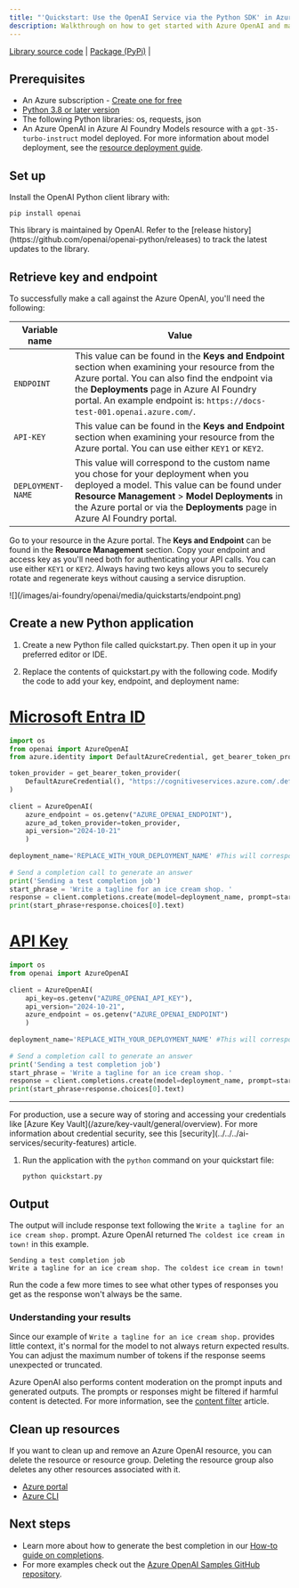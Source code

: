 ```yaml
---
title: "'Quickstart: Use the OpenAI Service via the Python SDK' in Azure AI Foundry Models"
description: Walkthrough on how to get started with Azure OpenAI and make your first completions call with the Python SDK. 
---
```


<a href="https://github.com/openai/openai-python" target="_blank">Library source code</a> | <a href="https://pypi.org/project/openai/" target="_blank">Package (PyPi)</a> |

## Prerequisites

- An Azure subscription - <a href="https://azure.microsoft.com/free/cognitive-services" target="_blank">Create one for free</a>
- <a href="https://www.python.org/" target="_blank">Python 3.8 or later version</a>
- The following Python libraries: os, requests, json
- An Azure OpenAI in Azure AI Foundry Models resource with a `gpt-35-turbo-instruct` model deployed. For more information about model deployment, see the [resource deployment guide](../how-to/create-resource).


## Set up

Install the OpenAI Python client library with:

```console
pip install openai
```

<Note>
This library is maintained by OpenAI. Refer to the [release history](https://github.com/openai/openai-python/releases) to track the latest updates to the library.
</Note>

## Retrieve key and endpoint

To successfully make a call against the Azure OpenAI, you'll need the following:

|Variable name | Value |
|--------------------------|-------------|
| `ENDPOINT`               | This value can be found in the **Keys and Endpoint** section when examining your resource from the Azure portal. You can also find the endpoint via the **Deployments** page in Azure AI Foundry portal. An example endpoint is: `https://docs-test-001.openai.azure.com/`.|
| `API-KEY` | This value can be found in the **Keys and Endpoint** section when examining your resource from the Azure portal. You can use either `KEY1` or `KEY2`.|
| `DEPLOYMENT-NAME` | This value will correspond to the custom name you chose for your deployment when you deployed a model. This value can be found under **Resource Management** > **Model Deployments** in the Azure portal or via the **Deployments** page in Azure AI Foundry portal.|

Go to your resource in the Azure portal. The **Keys and Endpoint** can be found in the **Resource Management** section. Copy your endpoint and access key as you'll need both for authenticating your API calls. You can use either `KEY1` or `KEY2`. Always having two keys allows you to securely rotate and regenerate keys without causing a service disruption.

<Frame>
    ![](/images/ai-foundry/openai/media/quickstarts/endpoint.png)
</Frame>


<EnvironmentVariables />


## Create a new Python application

1. Create a new Python file called quickstart.py. Then open it up in your preferred editor or IDE.

2. Replace the contents of quickstart.py with the following code. Modify the code to add your key, endpoint, and deployment name: 

# [Microsoft Entra ID](#tab/entra)

```python
import os
from openai import AzureOpenAI
from azure.identity import DefaultAzureCredential, get_bearer_token_provider

token_provider = get_bearer_token_provider(
    DefaultAzureCredential(), "https://cognitiveservices.azure.com/.default"
)
    
client = AzureOpenAI(
    azure_endpoint = os.getenv("AZURE_OPENAI_ENDPOINT"), 
    azure_ad_token_provider=token_provider,
    api_version="2024-10-21"
    )
    
deployment_name='REPLACE_WITH_YOUR_DEPLOYMENT_NAME' #This will correspond to the custom name you chose for your deployment when you deployed a model. Use a gpt-35-turbo-instruct deployment. 
    
# Send a completion call to generate an answer
print('Sending a test completion job')
start_phrase = 'Write a tagline for an ice cream shop. '
response = client.completions.create(model=deployment_name, prompt=start_phrase, max_tokens=10)
print(start_phrase+response.choices[0].text)
```

# [API Key](#tab/key)


<AzureKeyVault />

```python
import os
from openai import AzureOpenAI
    
client = AzureOpenAI(
    api_key=os.getenv("AZURE_OPENAI_API_KEY"),  
    api_version="2024-10-21",
    azure_endpoint = os.getenv("AZURE_OPENAI_ENDPOINT")
    )
    
deployment_name='REPLACE_WITH_YOUR_DEPLOYMENT_NAME' #This will correspond to the custom name you chose for your deployment when you deployed a model. Use a gpt-35-turbo-instruct deployment. 
    
# Send a completion call to generate an answer
print('Sending a test completion job')
start_phrase = 'Write a tagline for an ice cream shop. '
response = client.completions.create(model=deployment_name, prompt=start_phrase, max_tokens=10)
print(start_phrase+response.choices[0].text)
```

---

<Info>
For production, use a secure way of storing and accessing your credentials like [Azure Key Vault](/azure/key-vault/general/overview). For more information about credential security, see this [security](../../../ai-services/security-features) article.
</Info>

1. Run the application with the `python` command on your quickstart file:

    ```console
    python quickstart.py
    ```

## Output

The output will include response text following the `Write a tagline for an ice cream shop.` prompt. Azure OpenAI returned `The coldest ice cream in town!` in this example.

```console
Sending a test completion job
Write a tagline for an ice cream shop. The coldest ice cream in town!
```

Run the code a few more times to see what other types of responses you get as the response won't always be the same.

### Understanding your results

Since our example of `Write a tagline for an ice cream shop.` provides little context, it's normal for the model to not always return expected results. You can adjust the maximum number of tokens if the response seems unexpected or truncated.

Azure OpenAI also performs content moderation on the prompt inputs and generated outputs. The prompts or responses might be filtered if harmful content is detected. For more information, see the [content filter](../concepts/content-filter) article.

## Clean up resources

If you want to clean up and remove an Azure OpenAI resource, you can delete the resource or resource group. Deleting the resource group also deletes any other resources associated with it.

- [Azure portal](../../../ai-services/multi-service-resource)
- [Azure CLI](../../../ai-services/multi-service-resource)

## Next steps

* Learn more about how to generate the best completion in our [How-to guide on completions](../how-to/completions).
* For more examples check out the [Azure OpenAI Samples GitHub repository](https://github.com/Azure-Samples/openai).
